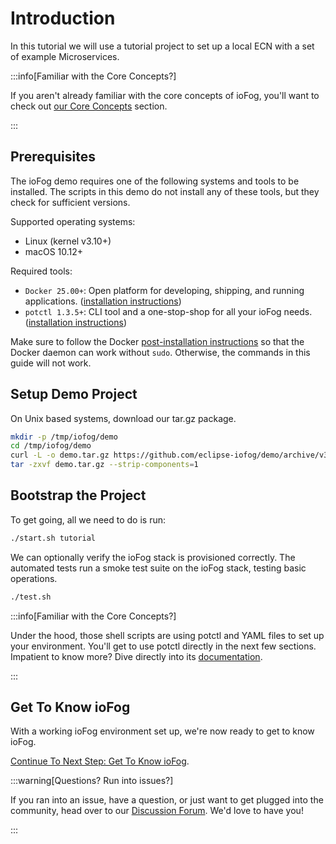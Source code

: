 # Introduction

In this tutorial we will use a tutorial project to set up a local ECN with a set of example Microservices.


:::info[Familiar with the Core Concepts?]
  <p>If you aren't already familiar with the core concepts of ioFog, you'll want to check out <a href="../getting-started/core-concepts">our Core Concepts</a> section.</p>
:::

## Prerequisites

The ioFog demo requires one of the following systems and tools to be installed. The scripts in this demo do not install any of these tools, but they check for sufficient versions.

Supported operating systems:

- Linux (kernel v3.10+)
- macOS 10.12+

Required tools:

- `Docker 25.00+`: Open platform for developing, shipping, and running applications. ([installation instructions](https://docs.docker.com/install/))
- `potctl 1.3.5+`: CLI tool and a one-stop-shop for all your ioFog needs. ([installation instructions](../getting-started/quick-start-local))

Make sure to follow the Docker [post-installation instructions](https://docs.docker.com/install/linux/linux-postinstall/) so that the Docker daemon can work without `sudo`. Otherwise, the commands in this guide will not work.

## Setup Demo Project

On Unix based systems, download our tar.gz package.

```bash
mkdir -p /tmp/iofog/demo
cd /tmp/iofog/demo
curl -L -o demo.tar.gz https://github.com/eclipse-iofog/demo/archive/v3.0.0-alpha1.tar.gz
tar -zxvf demo.tar.gz --strip-components=1
```

## Bootstrap the Project

To get going, all we need to do is run:

```sh
./start.sh tutorial
```

We can optionally verify the ioFog stack is provisioned correctly. The automated tests run a smoke test suite on the ioFog stack, testing basic operations.

```sh
./test.sh
```

:::info[Familiar with the Core Concepts?]
  <p>Under the hood, those shell scripts are using potctl and YAML files to set up your environment. You'll get to use potctl directly in the next few sections. Impatient to know more? Dive directly into its <a href="..//potctl/introduction" target="_blank">documentation</a>.</p>
:::

## Get To Know ioFog

With a working ioFog environment set up, we're now ready to get to know ioFog.

[Continue To Next Step: Get To Know ioFog](../tutorial/get-to-know-iofog).


:::warning[Questions? Run into issues?]
  <p>If you ran into an issue, have a question, or just want to get plugged into the community, head over to our <a href="https://discuss.iofog.org/">Discussion Forum</a>. We'd love to have you!</p>
:::


<EditPageAdmonition />

